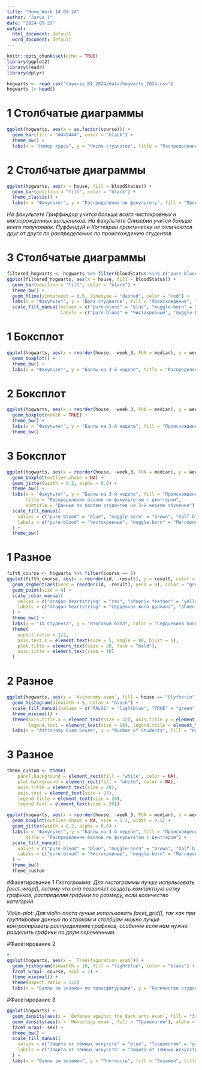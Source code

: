 ```yaml
---
title: "Home_Work_14.09.24"
author: "Zarva_I"
date: "2024-09-29"
output:
  html_document: default
  word_document: default
---
```


```r
knitr::opts_chunk$set(echo = TRUE)
library(ggplot2)
library(readr)
library(dplyr)
```


```r
hogwarts <- read_csv("dayavis_BI_2024/data/hogwarts_2024.csv")
hogwarts |> head()
```
# 1 Столбчатые диаграммы

```r

ggplot(hogwarts, aes(x = as.factor(course))) +
  geom_bar(fill = "#44944A", color = "black") + 
  theme_bw() +  
  labs(x = "Номер курса", y = "Число студентов", title = "Распределение студентов по курсам")

```
# 2 Столбчатые диаграммы
```r

ggplot(hogwarts, aes(x = house, fill = bloodStatus)) +
  geom_bar(position = "fill", color = "black") +  
  theme_classic() + 
  labs(x = "Факультет", y = "Распределение по факультету", fill = "Происхождение", title = "Распределение студентов по факультетам и происхождению")

```
*На факультете Гриффиндор учится больше всего чистокровных и маглорожденных волшеников. На факультете Слизерин учится больше всего полукровок. Пуффендуй и Когтевран практически не отличаются друг от друга по распределению по происхождению студентов*

# 3 Столбчатые диаграммы
```r

filtered_hogwarts <- hogwarts %>% filter(bloodStatus %in% c("pure-blood", "muggle-born"))
ggplot(filtered_hogwarts, aes(x = house, fill = bloodStatus)) +
  geom_bar(position = "fill", color = "black") + 
  theme_bw() +
  geom_hline(yintercept = 0.5, linetype = "dashed", color = "red") +  
  labs(x = "Факультет", y = "Доля студентов", fill = "Происхождение", title = "Распределение студентов по факультетам и происхождению") +
  scale_fill_manual(values = c("pure-blood" = "blue", "muggle-born" = "brown"), 
                    labels = c("pure-blood" = "Чистокровные", "muggle-born" = "Маглорожденные"))

```
# 1 Боксплот
```r
ggplot(hogwarts, aes(x = reorder(house, -week_3, FUN = median), y = week_3)) +
  geom_boxplot() +
  theme_bw() +
  labs(x = "Факультет", y = "Баллы на 3-й неделе", title = "Распределение баллов на 3-й неделе по факультетам")
```

# 2 Боксплот
```r

ggplot(hogwarts, aes(x = reorder(house, -week_3, FUN = median), y = week_3, fill = bloodStatus)) +
  geom_boxplot(notch = TRUE) +
  theme_bw() +
  labs(x = "Факультет", y = "Баллы на 3-й неделе", fill = "Происхождение", title = "Распределение баллов по факультетам и происхождению студентов") +
  theme_bw()

```

# 3 Боксплот
```r

ggplot(hogwarts, aes(x = reorder(house, -week_3, FUN = median), y = week_3, fill = bloodStatus)) +
  geom_boxplot(outlier.shape = NA) +  
  geom_jitter(width = 0.2, alpha = 0.6) +
  theme_bw() +
  labs(x = "Факультет", y = "Баллы на 3-й неделе", fill = "Происхождение", 
       title = "Распределение баллов по факультетам с джиттером", 
       subtitle = "Данные по баллам студентов на 3-й неделе обучения") +
  scale_fill_manual(
    values = c("pure-blood" = "blue", "muggle-born" = "brown", "half-blood" = "green"),
    labels = c("pure-blood" = "Чистокровные", "muggle-born" = "Маглорожденные", "half-blood" = "Полукровные")
  ) +
  theme_bw()
```

# 1 Разное
```r

fifth_course <- hogwarts %>% filter(course == 5)
ggplot(fifth_course, aes(x = reorder(id, -result), y = result, color = wandCore)) +
  geom_segment(aes(xend = reorder(id, -result), yend = 0), color = "grey") +  
  geom_point(size = 4) +
  scale_color_manual(
    values = c("dragon heartstring" = "red", "phoenix feather" = "yellow", "unicorn hair" = "grey"),
    labels = c("dragon heartstring" = "Сердечная жила дракона", "phoenix feather" = "Перо феникса", "unicorn hair" = "Волос единорога")
  ) +
  theme_bw() +
  labs(x = "ID студента", y = "Итоговый балл", color = "Сердцевина палочки", title = "Леденцовый график итоговых баллов студентов 5-го курса") +
  theme(
    aspect.ratio = 1/2,
    axis.text.x = element_text(size = 5, angle = 90, hjust = 1),
    plot.title = element_text(size = 20, face = "bold"),
    axis.title = element_text(size = 18)
  )


```
# 2 Разное
```r

ggplot(hogwarts, aes(x = `Astronomy exam`, fill = house == "Slytherin")) +
  geom_histogram(binwidth = 5, color = "black") +
  scale_fill_manual(values = c("FALSE" = "lightblue", "TRUE" = "green"), labels = c("Non-Slytherin", "Slytherin")) +
  theme_minimal() +
  theme(axis.title.x = element_text(size = 22), axis.title.y = element_text(size = 20),
        legend.text = element_text(size = 18), legend.title = element_text(size = 20)) +
  labs(x = "Astronomy Exam Score", y = "Number of Students", fill = "House")

```
# 3 Разное 
```r
theme_custom <- theme(
    panel.background = element_rect(fill = "white", color = NA),  
    plot.background = element_rect(fill = "white", color = NA),   
    axis.title = element_text(size = 20),  
    axis.text = element_text(size = 25),   
    legend.title = element_text(size = 20),  
    legend.text = element_text(size = 20))

ggplot(hogwarts, aes(x = reorder(house, -week_3, FUN = median), y = week_3, fill = bloodStatus)) +
  geom_boxplot(outlier.shape = NA, size = 1.2, width = 0.5) +  
  geom_jitter(width = 0.2, alpha = 0.6) +
  labs(x = "Факультет", y = "Баллы на 3-й неделе", fill = "Происхождение", 
       title = "Распределение баллов по факультетам с джиттером") +
  scale_fill_manual(
    values = c("pure-blood" = "blue", "muggle-born" = "brown", "half-blood" = "green"),
    labels = c("pure-blood" = "Чистокровные", "muggle-born" = "Маглорожденные", "half-blood" = "Полукровные")
  ) +
  theme_bw()
  theme_custom

```

#Фасетирование 1
*Гистограмма: Для гистограммы лучше использовать facet_wrap(), потому что она позволяет создать компактную сетку графиков, распределяя графики по размеру, если количество категорий.*

*Violin-plot: Для violin-плота лучше использовать facet_grid(), так как при группировке данных по строкам и столбцам можно лучше контролировать распределение графиков, особенно если нам нужно разделить графики по двум переменным.*

#Фасетирование 2
```r
# 
ggplot(hogwarts, aes(x = `Transfiguration exam`)) +
  geom_histogram(binwidth = 10, fill = "lightblue", color = "black") +
  facet_wrap(~ course, ncol = 2) +
  theme_minimal() +
  theme(aspect.ratio = 1/2)
  labs(x = "Баллы за экзамен по трансфигурации", y = "Количество студентов", title = "Распределение баллов за экзамен по трансфигурации по курсам")

```
#Фасетирование 3
```r
ggplot(hogwarts) +
  geom_density(aes(x = `Defence against the dark arts exam`, fill = "Защита от тёмных искусств"), alpha = 0.5) +
  geom_density(aes(x = `Herbology exam`, fill = "Травология"), alpha = 0.5) +
  facet_wrap(~ sex) +  
  theme_bw() +
  scale_fill_manual(
    values = c("Защита от тёмных искусств" = "blue", "Травология" = "green"),
    labels = c("Защита от тёмных искусств" = "Защита от тёмных искусств", "Травология" = "Травология")
  ) +
  labs(x = "Баллы за экзамен", y = "Плотность", fill = "Экзамен", title = "Плотность распределения баллов за экзамены по полу")

```

